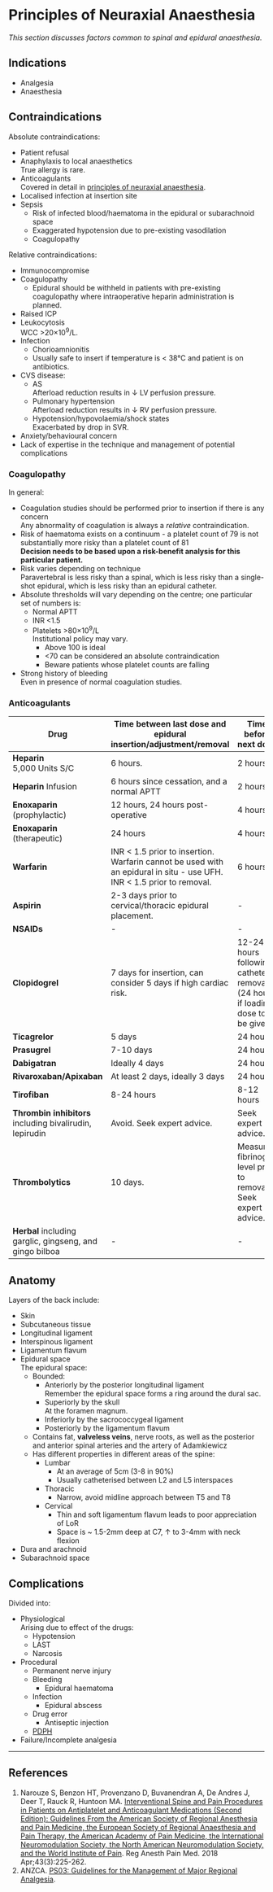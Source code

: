# Principles of Neuraxial Anaesthesia

*This section discusses factors common to spinal and epidural anaesthesia.*

## Indications

* Analgesia
* Anaesthesia

## Contraindications

Absolute contraindications:

* Patient refusal
* Anaphylaxis to local anaesthetics\
True allergy is rare.
* Anticoagulants\
Covered in detail in [principles of neuraxial anaesthesia](/anaesthesia/regional/principles/principles-neuraxial.md).
* Localised infection at insertion site
* Sepsis
    * Risk of infected blood/haematoma in the epidural or subarachnoid space
    * Exaggerated hypotension due to pre-existing vasodilation
    * Coagulopathy

Relative contraindications:

* Immunocompromise
* Coagulopathy
    * Epidural should be withheld in patients with pre-existing coagulopathy where intraoperative heparin administration is planned.
* Raised ICP
* Leukocytosis\
WCC >20×10^9^/L.
* Infection
    * Chorioamnionitis
    * Usually safe to insert if temperature is < 38°C and patient is on antibiotics.
* CVS disease:
	* AS\
	Afterload reduction results in ↓ LV perfusion pressure.
	* Pulmonary hypertension\
	Afterload reduction results in ↓ RV perfusion pressure.
	* Hypotension/hypovolaemia/shock states\
	Exacerbated by drop in SVR.
* Anxiety/behavioural concern
* Lack of expertise in the technique and management of potential complications

### Coagulopathy{#coag}

In general:

* Coagulation studies should be performed prior to insertion if there is any concern\
Any abnormality of coagulation is always a *relative* contraindication.
* Risk of haematoma exists on a continuum - a platelet count of 79 is not substantially more risky than a platelet count of 81\
**Decision needs to be based upon a risk-benefit analysis for this particular patient.**
* Risk varies depending on technique\
Paravertebral is less risky than a spinal, which is less risky than a single-shot epidural, which is less risky than an epidural catheter.
* Absolute thresholds will vary depending on the centre; one particular set of numbers is:
    * Normal APTT
    * INR <1.5
    * Platelets >80×10^9^/L\
    Institutional policy may vary.
        * Above 100 is ideal
        * <70 can be considered an absolute contraindication
        * Beware patients whose platelet counts are falling
* Strong history of bleeding\
Even in presence of normal coagulation studies.

### Anticoagulants


|Drug|Time between last dose and epidural insertion/adjustment/removal|Time before next dose|
|--|--|--|
|**Heparin** <br>5,000 Units S/C|6 hours.|2 hours.|
|**Heparin** Infusion|6 hours since cessation, and a normal APTT|2 hours|
|**Enoxaparin** (prophylactic)|12 hours, 24 hours post-operative|4 hours|
|**Enoxaparin** (therapeutic)|24 hours|4 hours|
|**Warfarin**|INR < 1.5 prior to insertion. Warfarin cannot be used with an epidural in situ - use UFH. INR < 1.5 prior to removal.|6 hours|
|**Aspirin**|2-3 days prior to cervical/thoracic epidural placement.|-|
|**NSAIDs**|-|-|
|**Clopidogrel**|7 days for insertion, can consider 5 days if high cardiac risk.|12-24 hours following catheter removal (24 hours if loading dose to be given).|
|**Ticagrelor**|5 days|24 hours|
|**Prasugrel**|7-10 days|24 hours|
|**Dabigatran**|Ideally 4 days|24 hours|
|**Rivaroxaban/Apixaban**|At least 2 days, ideally 3 days|24 hours
|**Tirofiban**|8-24 hours|8-12 hours|
|**Thrombin inhibitors** including bivalirudin, lepirudin|Avoid. Seek expert advice.|Seek expert advice.
|**Thrombolytics**|10 days.|Measure fibrinogen level prior to removal. Seek expert advice.|
|**Herbal** including garglic, gingseng, and gingo bilboa|-|-|


## Anatomy

Layers of the back include:

* Skin
* Subcutaneous tissue
* Longitudinal ligament
* Interspinous ligament
* Ligamentum flavum
* Epidural space\
The epidural space:
    * Bounded:
        * Anteriorly by the posterior longitudinal ligament\
        Remember the epidural space forms a ring around the dural sac.
        * Superiorly by the skull\
        At the foramen magnum.\
        * Inferiorly by the sacrococcygeal ligament
        * Posteriorly by the ligamentum flavum
    * Contains fat, **valveless veins**, nerve roots, as well as the posterior and anterior spinal arteries and the artery of Adamkiewicz
    * Has different properties in different areas of the spine:
        * Lumbar
            * At an average of 5cm  (3-8 in 90%)
            * Usually catheterised between L2 and L5 interspaces
        * Thoracic
            * Narrow, avoid midline approach between T5 and T8
        * Cervical
            * Thin and soft ligamentum flavum leads to poor appreciation of LoR
            * Space is ~ 1.5-2mm deep at C7, ↑ to 3-4mm with neck flexion
* Dura and arachnoid
* Subarachnoid space

## Complications

Divided into:

* Physiological\
Arising due to effect of the drugs:
    * Hypotension
    * LAST
    * Narcosis
* Procedural
    * Permanent nerve injury
    * Bleeding
        * Epidural haematoma
    * Infection
        * Epidural abscess
    * Drug error
        * Antiseptic injection
    * [PDPH](/disease/cns/pdph.md)
* Failure/Incomplete analgesia


---

## References

1. Narouze S, Benzon HT, Provenzano D, Buvanendran A, De Andres J, Deer T, Rauck R, Huntoon MA. [Interventional Spine and Pain Procedures in Patients on Antiplatelet and Anticoagulant Medications (Second Edition): Guidelines From the American Society of Regional Anesthesia and Pain Medicine, the European Society of Regional Anaesthesia and Pain Therapy, the American Academy of Pain Medicine, the International Neuromodulation Society, the North American Neuromodulation Society, and the World Institute of Pain](https://journals.lww.com/rapm/fulltext/2018/04000/Interventional_Spine_and_Pain_Procedures_in.2.aspx). Reg Anesth Pain Med. 2018 Apr;43(3):225-262.
2. ANZCA. [PS03: Guidelines for the Management of Major Regional Analgesia](http://www.anzca.edu.au/Documents/ps03-2014-guidelines-for-the-management-of-major-r.pdf).